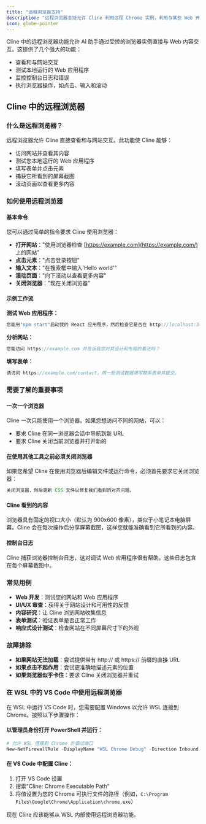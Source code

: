 ```yaml
---
title: "远程浏览器支持"
description: "远程浏览器支持允许 Cline 利用远程 Chrome 实例，利用与某些 Web 开发测试用例相关的身份验证令牌和会话 cookie。"
icon: globe-pointer
---
```


Cline 中的远程浏览器功能允许 AI 助手通过受控的浏览器实例直接与 Web 内容交互。这提供了几个强大的功能：

-   查看和与网站交互
-   测试本地运行的 Web 应用程序
-   监控控制台日志和错误
-   执行浏览器操作，如点击、输入和滚动

## Cline 中的远程浏览器

### 什么是远程浏览器？

远程浏览器允许 Cline 直接查看和与网站交互。此功能使 Cline 能够：

-   访问网站并查看其内容
-   测试您本地运行的 Web 应用程序
-   填写表单并点击元素
-   捕获它所看到的屏幕截图
-   滚动页面以查看更多内容

### 如何使用远程浏览器

#### 基本命令

您可以通过简单的指令要求 Cline 使用浏览器：

-   **打开网站**："使用浏览器检查 [https://example.com](https://example.com/) 上的网站"
-   **点击元素**："点击登录按钮"
-   **输入文本**："在搜索框中输入'Hello world'"
-   **滚动页面**："向下滚动以查看更多内容"
-   **关闭浏览器**："现在关闭浏览器"

#### 示例工作流

**测试 Web 应用程序：**

```javascript
您能用"npm start"启动我的 React 应用程序，然后检查它是否在 http://localhost:3000 正常工作吗？
```

**分析网站：**

```javascript
您能访问 https://example.com 并告诉我您对其设计和布局的看法吗？
```

**填写表单：**

```javascript
请访问 https://example.com/contact，用一些测试数据填写联系表单并提交。
```

### 需要了解的重要事项

#### 一次一个浏览器

Cline 一次只能使用一个浏览器。如果您想访问不同的网站，可以：

-   要求 Cline 在同一浏览器会话中导航到新 URL
-   要求 Cline 关闭当前浏览器并打开新的

#### 在使用其他工具之前必须关闭浏览器

如果您希望 Cline 在使用浏览器后编辑文件或运行命令，必须首先要求它关闭浏览器：

```javascript
关闭浏览器，然后更新 CSS 文件以修复我们看到的对齐问题。
```

#### Cline 看到的内容

浏览器具有固定的视口大小（默认为 900x600 像素），类似于小笔记本电脑屏幕。Cline 会在每次操作后分享屏幕截图，这样您就能准确看到它所看到的内容。

#### 控制台日志

Cline 捕获浏览器控制台日志，这对调试 Web 应用程序很有帮助。这些日志包含在每个屏幕截图中。

### 常见用例

-   **Web 开发**：测试您的网站和 Web 应用程序
-   **UI/UX 审查**：获得关于网站设计和可用性的反馈
-   **内容研究**：让 Cline 浏览网站收集信息
-   **表单测试**：验证表单是否正常工作
-   **响应式设计测试**：检查网站在不同屏幕尺寸下的外观

### 故障排除

-   **如果网站无法加载**：尝试提供带有 http:// 或 https:// 前缀的直接 URL
-   **如果点击不起作用**：尝试更准确地描述元素的位置
-   **如果浏览器似乎卡住**：要求 Cline 关闭浏览器并重试

### 在 WSL 中的 VS Code 中使用远程浏览器

在 WSL 中运行 VS Code 时，您需要配置 Windows 以允许 WSL 连接到 Chrome。按照以下步骤操作：

#### 以管理员身份打开 PowerShell 并运行：

```powershell
# 允许 WSL 连接到 Chrome 的调试端口
New-NetFirewallRule -DisplayName "WSL Chrome Debug" -Direction Inbound -LocalPort 9222 -Protocol TCP -Action Allow
```

#### 在 VS Code 中配置 Cline：

1. 打开 VS Code 设置
2. 搜索"Cline: Chrome Executable Path"
3. 将值设置为您的 Chrome 可执行文件的路径（例如，`C:\Program Files\Google\Chrome\Application\chrome.exe`）

现在 Cline 应该能够从 WSL 内部使用远程浏览器功能。

